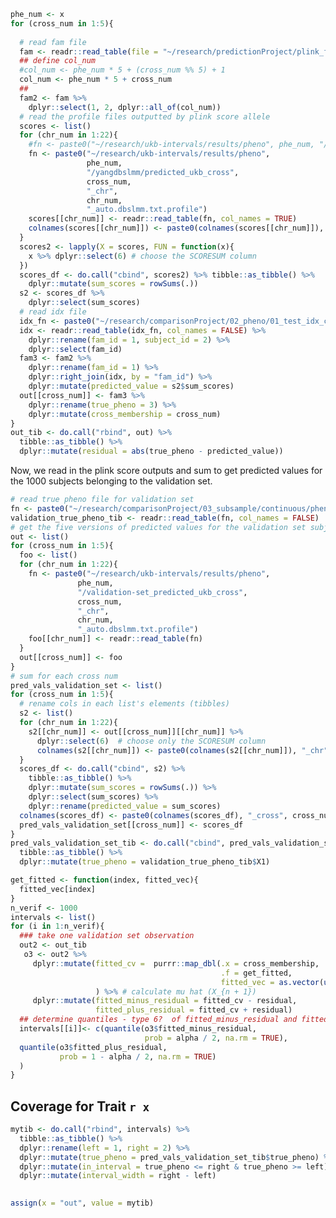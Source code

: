 

```r
phe_num <- x
for (cross_num in 1:5){
  
  # read fam file
  fam <- readr::read_table(file = "~/research/predictionProject/plink_file/ukb/chr1.fam", col_names = FALSE)
  ## define col_num
  #col_num <- phe_num * 5 + (cross_num %% 5) + 1 
  col_num <- phe_num * 5 + cross_num
  ## 
  fam2 <- fam %>%
    dplyr::select(1, 2, dplyr::all_of(col_num)) 
  # read the profile files outputted by plink score allele
  scores <- list()
  for (chr_num in 1:22){
    #fn <- paste0("~/research/ukb-intervals/results/pheno", phe_num, "/predicted_ukb_cross", cross_num, "_chr", i, "_auto.dbslmm.txt.profile")
    fn <- paste0("~/research/ukb-intervals/results/pheno", 
                 phe_num, 
                 "/yangdbslmm/predicted_ukb_cross", 
                 cross_num, 
                 "_chr", 
                 chr_num, 
                 "_auto.dbslmm.txt.profile")
    scores[[chr_num]] <- readr::read_table(fn, col_names = TRUE)
    colnames(scores[[chr_num]]) <- paste0(colnames(scores[[chr_num]]), "_chr", chr_num)
  }
  scores2 <- lapply(X = scores, FUN = function(x){
    x %>% dplyr::select(6) # choose the SCORESUM column
  })
  scores_df <- do.call("cbind", scores2) %>% tibble::as_tibble() %>%
    dplyr::mutate(sum_scores = rowSums(.))
  s2 <- scores_df %>%
    dplyr::select(sum_scores)
  # read idx file
  idx_fn <- paste0("~/research/comparisonProject/02_pheno/01_test_idx_c/idx_pheno", phe_num, "_cross", cross_num, ".txt")
  idx <- readr::read_table(idx_fn, col_names = FALSE) %>%
    dplyr::rename(fam_id = 1, subject_id = 2) %>%
    dplyr::select(fam_id)
  fam3 <- fam2 %>%
    dplyr::rename(fam_id = 1) %>%
    dplyr::right_join(idx, by = "fam_id") %>%
    dplyr::mutate(predicted_value = s2$sum_scores) 
  out[[cross_num]] <- fam3 %>%
    dplyr::rename(true_pheno = 3) %>%
    dplyr::mutate(cross_membership = cross_num)
}  
out_tib <- do.call("rbind", out) %>% 
  tibble::as_tibble() %>% 
  dplyr::mutate(residual = abs(true_pheno - predicted_value))
```

Now, we read in the plink score outputs and sum to get predicted values for the 
1000 subjects belonging to the validation set.

```r
# read true pheno file for validation set
fn <- paste0("~/research/comparisonProject/03_subsample/continuous/pheno", phe_num, "/val/ukb/02_pheno_c.txt")
validation_true_pheno_tib <- readr::read_table(fn, col_names = FALSE)
# get the five versions of predicted values for the validation set subjects
out <- list()
for (cross_num in 1:5){
  foo <- list()
  for (chr_num in 1:22){
    fn <- paste0("~/research/ukb-intervals/results/pheno", 
               phe_num, 
               "/validation-set_predicted_ukb_cross", 
               cross_num, 
               "_chr", 
               chr_num, 
               "_auto.dbslmm.txt.profile")
    foo[[chr_num]] <- readr::read_table(fn)
  }
  out[[cross_num]] <- foo 
}
# sum for each cross num
pred_vals_validation_set <- list()
for (cross_num in 1:5){
  # rename cols in each list's elements (tibbles)
  s2 <- list()
  for (chr_num in 1:22){
    s2[[chr_num]] <- out[[cross_num]][[chr_num]] %>%
      dplyr::select(6)  # choose only the SCORESUM column
      colnames(s2[[chr_num]]) <- paste0(colnames(s2[[chr_num]]), "_chr", chr_num) 
  }
  scores_df <- do.call("cbind", s2) %>% 
    tibble::as_tibble() %>%
    dplyr::mutate(sum_scores = rowSums(.)) %>%
    dplyr::select(sum_scores) %>%
    dplyr::rename(predicted_value = sum_scores)
  colnames(scores_df) <- paste0(colnames(scores_df), "_cross", cross_num)
  pred_vals_validation_set[[cross_num]] <- scores_df
}
pred_vals_validation_set_tib <- do.call("cbind", pred_vals_validation_set) %>%
  tibble::as_tibble() %>%
  dplyr::mutate(true_pheno = validation_true_pheno_tib$X1)
```



```r
get_fitted <- function(index, fitted_vec){
  fitted_vec[index]
}
n_verif <- 1000
intervals <- list()
for (i in 1:n_verif){
  ### take one validation set observation
  out2 <- out_tib 
   o3 <- out2 %>% 
     dplyr::mutate(fitted_cv =  purrr::map_dbl(.x = cross_membership, 
                                               .f = get_fitted, 
                                               fitted_vec = as.vector(unlist(pred_vals_validation_set_tib[i, 1:5])))
                   ) %>% # calculate mu hat (X_{n + 1})
     dplyr::mutate(fitted_minus_residual = fitted_cv - residual, 
                   fitted_plus_residual = fitted_cv + residual)
  ## determine quantiles - type 6?  of fitted_minus_residual and fitted_plus_residual
  intervals[[i]]<- c(quantile(o3$fitted_minus_residual, 
                              prob = alpha / 2, na.rm = TRUE), 
  quantile(o3$fitted_plus_residual, 
           prob = 1 - alpha / 2, na.rm = TRUE)
  )
}
```


## Coverage for Trait `r x`

```r
mytib <- do.call("rbind", intervals) %>% 
  tibble::as_tibble() %>%
  dplyr::rename(left = 1, right = 2) %>%
  dplyr::mutate(true_pheno = pred_vals_validation_set_tib$true_pheno) %>%
  dplyr::mutate(in_interval = true_pheno <= right & true_pheno >= left) %>%
  dplyr::mutate(interval_width = right - left)
 

```

```r
assign(x = "out", value = mytib)
```






